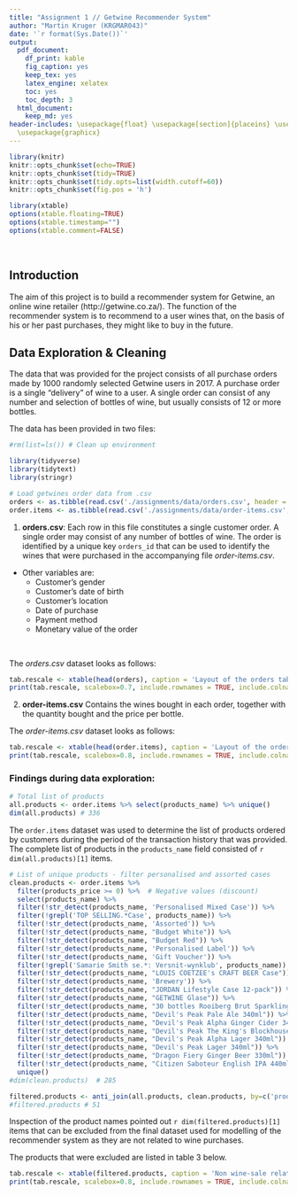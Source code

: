 ```yaml
---
title: "Assignment 1 // Getwine Recommender System"
author: "Martin Kruger (KRGMAR043)"
date: '`r format(Sys.Date())`'
output:
  pdf_document:
    df_print: kable
    fig_caption: yes
    keep_tex: yes
    latex_engine: xelatex
    toc: yes
    toc_depth: 3
  html_document:
    keep_md: yes
header-includes: \usepackage{float} \usepackage[section]{placeins} \usepackage{booktabs}
  \usepackage{graphicx}
---
```


```r
library(knitr)
knitr::opts_chunk$set(echo=TRUE)
knitr::opts_chunk$set(tidy=TRUE)
knitr::opts_chunk$set(tidy.opts=list(width.cutoff=60))
knitr::opts_chunk$set(fig.pos = 'h')

library(xtable)
options(xtable.floating=TRUE)
options(xtable.timestamp="")
options(xtable.comment=FALSE)

```

\ 

## Introduction

The aim of this project is to build a recommender system for Getwine, an online wine retailer (http://getwine.co.za/). The function of the recommender system is to recommend to a user wines that, on the basis of his or her past purchases, they might like to buy in the future. 


## Data Exploration & Cleaning

The data that was provided for the project consists of all purchase orders made by 1000 randomly selected Getwine users in 2017. A purchase order is a single “delivery” of wine to a user. A single order can consist of any number and selection of bottles of wine, but usually consists of 12 or more bottles. 
\ 

The data has been provided in two files:

```r

#rm(list=ls()) # Clean up environment

library(tidyverse)
library(tidytext)
library(stringr)

# Load getwines order data from .csv
orders <- as.tibble(read.csv('./assignments/data/orders.csv', header = T, sep = ','))
order.items <- as.tibble(read.csv('./assignments/data/order-items.csv', header = T, sep = ','))

```


1. **orders.csv**: Each row in this file constitutes a single customer order. A single order may consist of any number of bottles of wine. The order is identified by a unique key `orders_id` that can be used to identify the wines that were purchased in the accompanying file *order-items.csv*. 
\ 

  * Other variables are:  
      + Customer’s gender 
      + Customer’s date of birth 
      + Customer’s location 
      + Date of purchase 
      + Payment method 
      + Monetary value of the order 

\ 

The *orders.csv* dataset looks as follows:

```r
tab.rescale <- xtable(head(orders), caption = 'Layout of the orders table.')
print(tab.rescale, scalebox=0.7, include.rownames = TRUE, include.colnames = TRUE, comment = FALSE,  type = 'latex')

```

\newpage

2. **order-items.csv**
Contains the wines bought in each order, together with the quantity bought and the price per bottle. 
\ 

The *order-items.csv* dataset looks as follows:

```r
tab.rescale <- xtable(head(order.items), caption = 'Layout of the order-items table.')
print(tab.rescale, scalebox=0.8, include.rownames = TRUE, include.colnames = TRUE, comment = FALSE,  type = 'latex')

```


### Findings during data exploration:

```r

# Total list of products
all.products <- order.items %>% select(products_name) %>% unique()
dim(all.products) # 336
```

The `order.items` dataset was used to determine the list of products ordered by customers during the period of the transaction history that was provided. The complete list of products in the `products_name` field consisted of `r dim(all.products)[1]` items.

```r

# List of unique products - filter personalised and assorted cases
clean.products <- order.items %>% 
  filter(products_price >= 0) %>%  # Negative values (discount)
  select(products_name) %>% 
  filter(!str_detect(products_name, 'Personalised Mixed Case')) %>%
  filter(!grepl('TOP SELLING.*Case', products_name)) %>% 
  filter(!str_detect(products_name, 'Assorted')) %>% 
  filter(!str_detect(products_name, "Budget White")) %>% 
  filter(!str_detect(products_name, "Budget Red")) %>% 
  filter(!str_detect(products_name, 'Personalised Label')) %>% 
  filter(!str_detect(products_name, 'Gift Voucher')) %>% 
  filter(!grepl('Samarie Smith se.*: Versnit-wynklub', products_name)) %>% 
  filter(!str_detect(products_name, "LOUIS COETZEE's CRAFT BEER Case")) %>% 
  filter(!str_detect(products_name, 'Brewery')) %>% 
  filter(!str_detect(products_name, "JORDAN Lifestyle Case 12-pack")) %>% 
  filter(!str_detect(products_name, "GETWINE Glase")) %>% 
  filter(!str_detect(products_name, "30 bottles Rooiberg Brut Sparkling")) %>% 
  filter(!str_detect(products_name, "Devil's Peak Pale Ale 340ml")) %>% 
  filter(!str_detect(products_name, "Devil's Peak Alpha Ginger Cider 340ml")) %>% 
  filter(!str_detect(products_name, "Devil's Peak The King's Blockhouse IPA 340ml")) %>% 
  filter(!str_detect(products_name, "Devil's Peak Alpha Lager 340ml")) %>% 
  filter(!str_detect(products_name, "Devil's Peak Lager 340ml")) %>% 
  filter(!str_detect(products_name, "Dragon Fiery Ginger Beer 330ml")) %>% 
  filter(!str_detect(products_name, "Citizen Saboteur English IPA 440ml")) %>%
  unique()
#dim(clean.products)  # 285

filtered.products <- anti_join(all.products, clean.products, by=c('products_name')) %>% unique()
#filtered.products # 51
```

Inspection of the product names pointed out `r dim(filtered.products)[1]` items that can be excluded from the final dataset used for modelling of the recommender system as they are not related to wine purchases. 

The products that were excluded are listed in table 3 below.


```r
tab.rescale <- xtable(filtered.products, caption = 'Non wine-sale related products that were removed.')
print(tab.rescale, scalebox=0.8, include.rownames = TRUE, include.colnames = TRUE, comment = FALSE,  type = 'latex')

```




